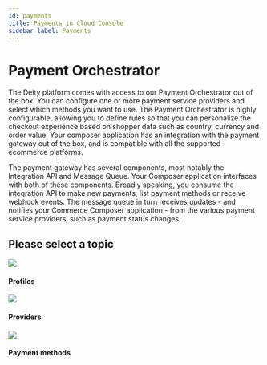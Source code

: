 ```yaml
---
id: payments
title: Payments in Cloud Console
sidebar_label: Payments
---
```



# Payment Orchestrator

The Deity platform comes with access to our Payment Orchestrator out of the box. You can configure one or more payment service providers and select which methods you want to use. The Payment Orchestrator is highly configurable, allowing you to define rules so that you can personalize the checkout experience based on shopper data such as country, currency and order value. Your composer application has an integration with the payment gateway out of the box, and is compatible with all the supported ecommerce platforms.

The payment gateway has several components, most notably the Integration API and Message Queue. Your Composer application interfaces with both of these components. Broadly speaking, you consume the integration API to make new payments, list payment methods or receive webhook events. The message queue in turn receives updates - and notifies your Commerce Composer application - from the various payment service providers, such as payment status changes.



<Notice />


## Please select a topic
<div className="flex mb80 brighten">
  <Card to="/docs/console/payments/profiles">
    <img src="/docs/img/icons/userlist.svg" />
    <h4>Profiles</h4>
    <p></p>
  </Card>
  <Card to="/docs/console/payments/providers">
    <img src="/docs/img/icons/money.svg" />
    <h4>Providers</h4>
    <p></p>
  </Card>
  <Card to="/docs/console/payments/payment-methods">
    <img src="/docs/img/icons/paymentmethod.svg" />
    <h4>Payment methods</h4>
    <p></p>
  </Card>
</div>
